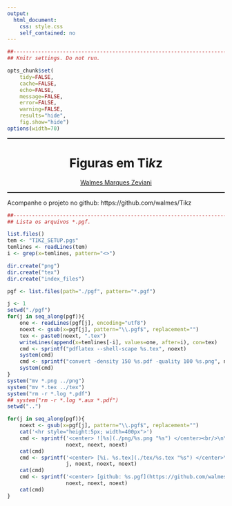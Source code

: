 ```yaml
---
output:
  html_document:
    css: style.css
    self_contained: no
---
```


```r
##-----------------------------------------------------------------------------
## Knitr settings. Do not run.

opts_chunk$set(
    tidy=FALSE,
    cache=FALSE,
    echo=FALSE,
    message=FALSE,
    error=FALSE,
    warning=FALSE,
    results="hide",
    fig.show="hide")
options(width=70)

```

<center>
<hr style="height:2px;border:none;color:#333;background-color:#333;" />

<h1>
Figuras em Ti*k*z
</h1>

[Walmes Marques Zeviani](http://leg.ufpr.br/~walmes/ "email: walmes@ufpr.br")

<hr style="height:2px;border:none;color:#333;background-color:#333;" />
</center>

Acompanhe o projeto no github: https://github.com/walmes/Tikz

```r
##-----------------------------------------------------------------------------
## Lista os arquivos *.pgf.

list.files()
tem <- "TIKZ_SETUP.pgs"
temlines <- readLines(tem)
i <- grep(x=temlines, pattern="<>")

dir.create("png")
dir.create("tex")
dir.create("index_files")

pgf <- list.files(path="./pgf", pattern="*.pgf")

j <- 1
setwd("./pgf")
for(j in seq_along(pgf)){
    one <- readLines(pgf[j], encoding="utf8")
    noext <- gsub(x=pgf[j], pattern="\\.pgf$", replacement="")
    tex <- paste0(noext, ".tex")
    writeLines(append(x=temlines[-i], values=one, after=i), con=tex)
    cmd <- sprintf("pdflatex --shell-scape %s.tex", noext)
    system(cmd)
    cmd <- sprintf("convert -density 150 %s.pdf -quality 100 %s.png", noext, noext)
    system(cmd)
}
system("mv *.png ../png")
system("mv *.tex ../tex")
system("rm -r *.log *.pdf")
## system("rm -r *.log *.aux *.pdf")
setwd("..")

```

```r

for(j in seq_along(pgf)){
    noext <- gsub(x=pgf[j], pattern="\\.pgf$", replacement="")
    cat('<hr style="height:5px; width=400px">')
    cmd <- sprintf('<center> ![%s](./png/%s.png "%s") </center><br/>\n\n',
                   noext, noext, noext)
    cat(cmd)
    cmd <- sprintf('<center> [%i. %s.tex](./tex/%s.tex "%s") </center>\n\n' ,
                   j, noext, noext, noext)
    cat(cmd)
    cmd <- sprintf('<center> [github: %s.pgf](https://github.com/walmes/Tikz/blob/master/pgf/%s.pgf "%s") </center>\n\n' ,
                   noext, noext, noext)
    cat(cmd)
}

```
